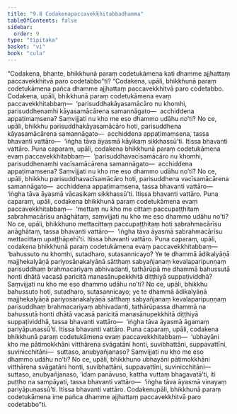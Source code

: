 ```yaml
---
title: "9.8 Codakenapaccavekkhitabbadhamma"
tableOfContents: false
sidebar:
  order: 9
type: "tipitaka"
basket: "vi"
book: "cula"
---
```



<DynamicBreadcrumb />

<Division number="399" book="cula" bookNo="4" page="436">

<Paragraph number="1929" book="cula">
“Codakena, bhante, bhikkhunā paraṃ codetukāmena kati dhamme ajjhattaṃ paccavekkhitvā paro codetabbo”ti? “Codakena, upāli, bhikkhunā paraṃ codetukāmena pañca dhamme ajjhattaṃ paccavekkhitvā paro codetabbo.
</Paragraph>

<Paragraph number="1930" book="cula">
Codakena, upāli, bhikkhunā paraṃ codetukāmena evaṃ paccavekkhitabbaṃ—  ‘parisuddhakāyasamācāro nu khomhi, parisuddhenamhi kāyasamācārena samannāgato—  acchiddena appaṭimaṃsena? Saṃvijjati nu kho me eso dhammo udāhu no’ti? No ce, upāli, bhikkhu parisuddhakāyasamācāro hoti, parisuddhena kāyasamācārena samannāgato—  acchiddena appaṭimaṃsena, tassa bhavanti vattāro—  ‘iṅgha tāva āyasmā kāyikaṃ sikkhassū’ti. Itissa bhavanti vattāro.
</Paragraph>

<Paragraph number="1931" book="cula">
Puna caparaṃ, upāli, codakena bhikkhunā paraṃ codetukāmena evaṃ paccavekkhitabbaṃ—  ‘parisuddhavacīsamācāro nu khomhi, parisuddhenamhi vacīsamācārena samannāgato—  acchiddena appaṭimaṃsena? Saṃvijjati nu kho me eso dhammo udāhu no’ti? No ce, upāli, bhikkhu parisuddhavacīsamācāro hoti, parisuddhena vacīsamācārena samannāgato—  acchiddena appaṭimaṃsena, tassa bhavanti vattāro—  ‘iṅgha tāva āyasmā vācasikaṃ sikkhassū’ti. Itissa bhavanti vattāro.
</Paragraph>

<Paragraph number="1932" book="cula">
Puna caparaṃ, upāli, codakena bhikkhunā paraṃ codetukāmena evaṃ paccavekkhitabbaṃ—  ‘mettaṃ nu kho me cittaṃ paccupaṭṭhitaṃ sabrahmacārīsu anāghātaṃ, saṃvijjati nu kho me eso dhammo udāhu no’ti? No ce, upāli, bhikkhuno mettacittaṃ paccupaṭṭhitaṃ hoti sabrahmacārīsu anāghātaṃ, tassa bhavanti vattāro—  ‘iṅgha tāva āyasmā sabrahmacārīsu mettacittaṃ upaṭṭhāpehī’ti. Itissa bhavanti vattāro.
</Paragraph>

<Paragraph number="1933" book="cula">
Puna caparaṃ, upāli, codakena bhikkhunā paraṃ codetukāmena evaṃ paccavekkhitabbaṃ—  ‘bahussuto nu khomhi, sutadharo, sutasannicayo? Ye te dhammā ādikalyāṇā majjhekalyāṇā pariyosānakalyāṇā sātthaṃ sabyañjanaṃ kevalaparipuṇṇaṃ parisuddhaṃ brahmacariyaṃ abhivadanti, tathārūpā me dhammā bahussutā honti dhātā vacasā paricitā manasānupekkhitā diṭṭhiyā suppaṭividdhā? Saṃvijjati nu kho me eso dhammo udāhu no’ti? No ce, upāli, bhikkhu bahussuto hoti, sutadharo, sutasannicayo; ye te dhammā ādikalyāṇā majjhekalyāṇā pariyosānakalyāṇā sātthaṃ sabyañjanaṃ kevalaparipuṇṇaṃ parisuddhaṃ brahmacariyaṃ abhivadanti, tathārūpassa dhammā na bahussutā honti dhātā vacasā paricitā manasānupekkhitā diṭṭhiyā suppaṭividdhā, tassa bhavanti vattāro—  ‘iṅgha tāva āyasmā āgamaṃ pariyāpuṇassū’ti. Itissa bhavanti vattāro.
</Paragraph>

<Paragraph number="1934" book="cula">
Puna caparaṃ, upāli, codakena bhikkhunā paraṃ codetukāmena evaṃ paccavekkhitabbaṃ—  ‘ubhayāni kho me pātimokkhāni vitthārena svāgatāni honti, suvibhattāni, suppavattīni, suvinicchitāni—  suttaso, anubyañjanaso? Saṃvijjati nu kho me eso dhammo udāhu no’ti? No ce, upāli, bhikkhuno ubhayāni pātimokkhāni vitthārena svāgatāni honti, suvibhattāni, suppavattīni, suvinicchitāni—  suttaso, anubyañjanaso, ‘idaṃ panāvuso, kattha vuttaṃ bhagavatā’ti, iti puṭṭho na sampāyati, tassa bhavanti vattāro—  ‘iṅgha tāva āyasmā vinayaṃ pariyāpuṇassū’ti. Itissa bhavanti vattāro. Codakenupāli, bhikkhunā paraṃ codetukāmena ime pañca dhamme ajjhattaṃ paccavekkhitvā paro codetabbo”ti.
</Paragraph>
</Division>